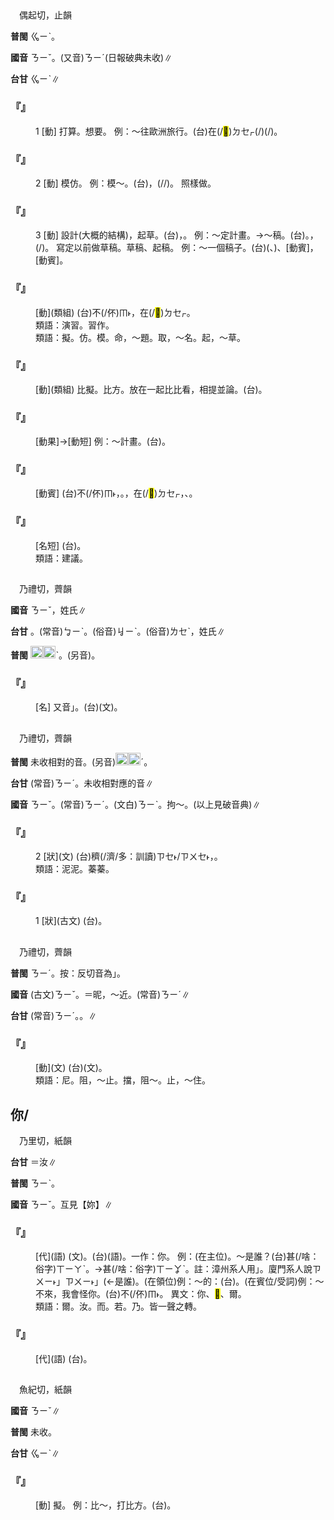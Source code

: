 
=={{ruby|擬|ㄋㄧˇ}}==

　偶起切，止韻

'''普閩''' <rt>ㆣㄧˋ</rt>。

'''國音''' <rt>ㄋㄧˇ</rt>。(又音)<rt>ㄋㄧˊ</rt>{{ruby|。|ㄋㄧˋ}}(日報破典未收)∥

'''台甘''' <rt>ㆣㄧˋ</rt>∥

    

==='''『{{ruby|擬|ㄋㄧˇ}}』'''===
:1  [動] 打算。想要。 例：～往歐洲旅行。(台)在(/<mark>&#xf9549;</mark>)<rt>ㄉㆤㆷ</rt>{{ruby|想|ㄒㄧㆫ˫/ㄒㄧㆧ˫}}(/{{ruby|扑|ㄆㄚㆷ}}{{ruby|算|ㄙㆭ˪}}){{ruby|<mark>&#xffa49;</mark>|ㆠㆤㆷ/ㆠㄨㆤㆷ}}{{ruby|來|ㄌㄞˊ}}{{ruby|去|ㄎㄧ˪}}{{ruby|歐|ㄠ}}{{ruby|洲|ㄐㄧㄨ}}{{ruby|旅|ㄌㄧˋ/ㄌㄨˋ}}{{ruby|行|ㄏㄧㄥ˫}}(/{{ruby|<mark>&#xffae6;</mark>|ㄊㄧㆵ}}{{ruby|<mark>&#xffaec;</mark>|ㄊㆦˊ}}{{ruby|一|ㄐㄧㆵ ͘}}{{ruby|下|·ㆤ˫}})。
    

==='''『{{ruby|擬|ㄋㄧˇ}}』'''===
:2  [動] 模仿。 例：模～。(台){{ruby|模|ㆠㆦˊ}}{{ruby|仿|ㄏㆲˋ}}，{{ruby|學|ㄜㆷ ͘}}{{ruby|別|ㄅㄚㆵ ͘}}{{ruby|人|ㄌㄤˊ}}{{ruby|丌|ㆤ}}{{ruby|方|ㄏㆲ}}{{ruby|法|ㄏㄨㄚㆵ}}(/{{ruby|樣|ㄧㆧ˫/ㄧㆫ˫}}{{ruby|式|ㄒㄧㆵ/ㄒㄧㆤㆶ}}/{{ruby|款|ㄎㄨㄢˋ}}{{ruby|式|ㄒㄧㆤㆶ/ㄒㄧㆵ}})。 照樣做。
    

==='''『{{ruby|擬|ㄋㄧˇ}}』'''===
:3  [動] 設計(大概的結構)，起草。(台){{ruby|實|ㄒㄧㆵ ͘}}{{ruby|在|ㄗㄞ˫}}{{ruby|著|ㄉㄧㆦㆶ ͘}}{{ruby|手|ㄑㄧㄨˋ}}{{ruby|以|ㄧˋ}}{{ruby|前|ㄐㄧㄥˊ}}，{{ruby|計|ㄍㆤ˪}}{{ruby|畫|ㄨㆤ˫}}{{ruby|一|ㄐㄧㆵ ͘}}{{ruby|個|ㆤˊ}}{{ruby|大|ㄉㄞ˫}}{{ruby|概|ㄎㄞ˪}}{{ruby|丌|ㆤ}}{{ruby|情|ㄐㄧㄥˊ}}{{ruby|形|ㄏㄧㄥˊ}}。 例：～定計畫。→～稿。(台){{ruby|擬|ㆣㄧˋ}}{{ruby|稿|ㄍㄜˋ}}。{{ruby|實|ㄒㄧㆵ ͘}}{{ruby|在|ㄗㄞ˫}}{{ruby|完|ㄨㄢˊ}}{{ruby|成|ㄒㄧㄥˊ}}{{ruby|以|ㄧˋ}}{{ruby|前|ㄐㄧㄥˊ}}，{{ruby|先|ㄒㄧㄥ}}{{ruby|擬|ㆣㄧˋ}}{{ruby|一|ㄐㄧㆵ ͘}}{{ruby|個|ㆤˊ}}{{ruby|大|ㄉㄞ˫}}{{ruby|概|ㄎㄞ˪}}(/{{ruby|底|ㄉㆤˋ}}{{ruby|稿|ㄍㄜˋ}})。 寫定以前做草稿。草稿、起稿。 例：～一個稿子。(台)({{ruby|為|ㄨㄧ˫}}{{ruby|做|ㄗㄨㆤ˪/ㄗㄜ˪}}{{ruby|一|ㄐㄧㆵ ͘}}{{ruby|篇|ㄆㄧㄢ}}{{ruby|文|ㆠㄨㄣˊ}}{{ruby|章|ㄐㄧㆧ/ㄐㄧㆲ}}、{{ruby|報|ㄅㄜ˪}}{{ruby|告|ㄍㄜ˪}}){{ruby|起|ㄎㄧˋ}}{{ruby|一|ㄐㄧㆵ ͘}}{{ruby|個|ㆤˊ}}{{ruby|稿|ㄍㄜˋ}}、{{ruby|草|ㄘㄠˋ}}{{ruby|稿|ㄍㄜˋ}}[動賓]，{{ruby|起|ㄎㄧˋ}}{{ruby|草|ㄘㄠˋ}}[動賓]。
    

==='''『{{ruby|模|ㄇㄛˊ}}{{ruby|擬|ㄋㄧˇ}}』'''===
: [動](類組) (台)不(/伓)<rt>ㆬ˫</rt>{{ruby|是|ㄒㄧ˫}}{{ruby|正|ㄐㄧㄥ˪}}{{ruby|式|ㄒㄧㆤㆶ/ㄒㄧㆵ}}{{ruby|舉|ㄍㄨˋ/ㄍㄧˋ}}{{ruby|行|ㄏㄧㄥˊ}}，{{ruby|但|ㄉㄢ˫}}{{ruby|模|ㄇㆦˊ}}{{ruby|倣|ㄏㆲˋ}}{{ruby|實|ㄒㄧㆵ ͘}}{{ruby|在|ㄗㄞ˫}}在(/<mark>&#xf9549;</mark>)<rt>ㄉㆤㆷ</rt>{{ruby|做|ㄗㄨㆤ˪/ㄗㄜ˪}}。
:類語：演習。習作。
:
:類語：擬。仿。模。命，～題。取，～名。起，～草。
:
    

==='''『{{ruby|擬|ㄋㄧˇ}}{{ruby|比|ㄅㄧˇ}}』'''===
: [動](類組) 比擬。比方。放在一起比比看，相提並論。(台){{ruby|比|ㄅㄧˋ}}{{ruby|並|ㄆㄧㄥ˫}}。
    

==='''『{{ruby|擬|ㄋㄧˇ}}{{ruby|定|ㄉㄧㄥˋ}}』'''===
: [動果]→[動短] 例：～計畫。(台){{ruby|初|ㄘㆦ}}{{ruby|步|ㄅㆦ˫}}{{ruby|完|ㄨㄢˊ}}{{ruby|成|ㄒㄧㄥˊ}}{{ruby|一|ㄐㄧㆵ ͘}}{{ruby|個|ㆤˊ}}{{ruby|決|ㄍㄨㄚㆵ}}{{ruby|定|ㄉㄧㄥ˫}}{{ruby|性|ㄒㄧㄥ˪}}{{ruby|丌|ㆤ}}{{ruby|計|ㄍㆤ˪}}{{ruby|畫|ㄨㆤㆷ ͘/ㄨㆤ˫}}。
    

==='''『{{ruby|擬|ㄋㄧˇ}}{{ruby|人|ㄖㄣˊ}}』'''===
: [動賓] (台){{ruby|本|ㄅㄨㄣˋ}}{{ruby|來|ㄌㄞˊ}}不(/伓)<rt>ㆬ˫</rt>{{ruby|是|ㄒㄧ˫}}，{{ruby|加|ㄍㄚ}}{{ruby|以|ㄧˋ}}{{ruby|模|ㄇㆦˊ}}{{ruby|擬|ㆣㄧˋ}}{{ruby|做|ㄗㄨㆤ˪/ㄗㄜ˪}}{{ruby|那|ㄋㄚˋ}}{{ruby|像|ㄑㄧㆫ˫/ㄑㄧㆧ˫}}{{ruby|是|ㄒㄧ˫}}。{{ruby|像|ㄑㄧㆫ˫/ㄑㄧㆧ˫}}{{ruby|寫|ㄒㄧㄚˋ}}{{ruby|童|ㄉㆲˊ}}{{ruby|話|ㄨㆤ˫}}{{ruby|丌|ㆤ}}{{ruby|作|ㄗㆦㆶ}}{{ruby|家|ㄍㄚ}}，{{ruby|將|ㄐㄧㆲ}}{{ruby|<mark>&#xffa45;</mark>|ㆠㆤ˫/ㆠㄨㆤ˪}}{{ruby|講|ㄍㆲˋ}}{{ruby|→|ㄍㆲ}}{{ruby|話|ㄨㆤ˫}}{{ruby|丌|ㆤ}}{{ruby|動|ㄉㆲ˫}}{{ruby|物|ㆠㄨㆵ ͘}}{{ruby|描|ㆠㄧㄠˊ}}{{ruby|寫|ㄒㄧㄚˋ}}{{ruby|<mark>&#xffa42;</mark>|ㄍㄚㆷ}}{{ruby|像|ㄑㄧㆫ˫/ㄑㄧㆧ˫}}{{ruby|人|ㄌㄤˊ}}在(/<mark>&#xf9549;</mark>)<rt>ㄉㆤㆷ</rt>{{ruby|講|ㄍㆲˋ}}{{ruby|→|ㄍㆲ}}{{ruby|話|ㄨㆤ˫}}，{{ruby|思|ㄙㄨ}}{{ruby|想|ㄒㄧㆲˋ}}、{{ruby|行|ㄏㄧㄥˊ}}{{ruby|動|ㄉㆲ˫}}。
    

==='''『{{ruby|擬|ㄋㄧˇ}}{{ruby|議|ㄧˋ}}』'''===
: [名短] (台){{ruby|未|ㆠㄨㆤ˫/ㆠㆤ˫}}{{ruby|正|ㄐㄧㄥ˪}}{{ruby|式|ㄒㄧㆤㆶ/ㄒㄧㆵ}}{{ruby|決|ㄍㄨㄚㆵ}}{{ruby|定|ㄉㄧㄥ˫}}{{ruby|丌|ㆤ}}{{ruby|初|ㄘㆦ}}{{ruby|步|ㄅㆦ˫}}{{ruby|意|ㄧ˪}}{{ruby|見|ㄍㄧㄢ˪}}。
:類語：建議。
:
    

=={{ruby|禰|ㄋㄧˇ}}==

　乃禮切，薺韻

'''國音''' <rt>ㄋㄧˇ</rt>{{ruby|。|ㄇㄧˇ}}，姓氏∥

'''台甘''' {{ruby|(文)|ㄋㄧˋ}}。(常音)<rt>ㆠㄧˋ</rt>。(俗音)<rt>ㆢㄧˋ</rt>。(俗音)<rt>ㄌㆤˋ</rt>，姓氏∥

'''普閩''' [[File:fa4a.png|20px]][[File:fa66.png|20px]]ˋ。(另音){{ruby|禰|ㆠㄧˋ}}。

    

==='''『{{ruby|禰|ㄋㄧˇ}}』'''===
: [名] 又音{{ruby|「|ㄇㄧˊ}}」。(台)(文){{ruby|父|ㄏㄨ˫}}{{ruby|親|ㄑㄧㄣ}}{{ruby|丌|ㆤ}}{{ruby|廟|ㆠㄧㄜ˫}}。
    

=={{ruby|泥|ㄋㄧˇ}}==

　乃禮切，薺韻

'''普閩''' 未收相對的音。(另音)[[File:fa4a.png|20px]][[File:fa66.png|20px]]ˊ{{ruby|。|ㄋㄧˊ}}。

'''台甘''' (常音)<rt>ㄋㄧˊ</rt>。未收相對應的音∥

'''國音''' <rt>ㄋㄧˇ</rt>。(常音)<rt>ㄋㄧˊ</rt>。(文白)<rt>ㄋㄧˋ</rt>。拘～。(以上見破音典)∥

    

==='''『{{ruby|泥|ㄋㄧˇ}}{{ruby|泥|ㄋㄧˇ}}』'''===
:2  [狀](文) (台){{ruby|樹|ㄑㄧㄨ˫}}{{ruby|葉|ㄏㄧㄜㆷ ͘}}穧(/濟/多：訓讀)<rt>ㄗㆤ˫/ㄗㄨㆤ˫</rt>，{{ruby|也|ㄧㄚ˫}}{{ruby|茂|ㆰ˫}}{{ruby|丌|ㆤ}}{{ruby|款|ㄎㄨㄢˋ}}。
:類語：泥泥。蓁蓁。
:
    

==='''『{{ruby|泥|ㄋㄧˇ}}{{ruby|泥|ㄋㄧˇ}}』'''===
:1  [狀](古文) (台){{ruby|露|ㄌㆦ˪}}{{ruby|水|ㄗㄨㄧˋ}}{{ruby|重|ㄉㄤ˫}}{{ruby|丌|ㆤ}}{{ruby|款|ㄎㄨㄢˋ}}。
    

=={{ruby|尼|ㄋㄧˇ}}==

　乃禮切，薺韻

'''普閩''' <rt>ㄋㄧˊ</rt>。按：反切音為{{ruby|「|ㄌㆤˋ/ㄋㆤˋ}}」。

'''國音''' (古文)<rt>ㄋㄧˇ</rt>。{{ruby|(文)|ㄋㄧˋ}}＝昵，～近。(常音)<rt>ㄋㄧˊ</rt>∥

'''台甘''' (常音)<rt>ㄋㄧˊ</rt>。{{ruby|(文)|ㄌㆤ˫}}。{{ruby|(文)|ㄌㄧㆤㆶ}}∥

    

==='''『{{ruby|尼|ㄋㄧˇ}}』'''===
: [動](文) (台)(文){{ruby|阻|ㄗㆦˋ}}{{ruby|止|ㄐㄧˋ}}。
:類語：尼。阻，～止。擋，阻～。止，～住。
:
    

==你/{{ruby|<mark>&#xffd7a;</mark>|ㄋㄧˇ}}==

　乃里切，紙韻

'''台甘''' {{ruby|(語)|ㄋㄧˋ}}{{ruby|。|ㄌㄧˋ}}＝汝{{ruby|。|ㆢㄧˋ}}{{ruby|。|ㆡㄨˋ}}∥

'''普閩''' <rt>ㄋㄧˋ</rt>。

'''國音''' <rt>ㄋㄧˇ</rt>。互見【妳】∥

    

==='''『{{ruby|你|ㄋㄧˇ}}』'''===
: [代](語) {{ruby|汝|ㄖㄨˇ}}(文)。(台){{ruby|汝|ㄌㄧˋ}}(語)。一作：你。 例：(在主位)。～是誰？(台){{ruby|汝|ㄌㄧˋ}}{{ruby|→|ㄌㄧ}}{{ruby|是|ㄒㄧ˫}}甚(/啥：俗字)<rt>ㄒㄧㄚˋ</rt>{{ruby|物|ㄇㆭㆷ ͘/ㄇㄧㆷ ͘}}{{ruby|人|ㄌㄤˊ}}。→甚(/啥：俗字)<rt>ㄒㄧㆩˋ</rt>{{ruby|人|ㄌㄤˊ}}。註：漳州系人用{{ruby|「|ㄐㄧㄚˊ}}」。廈門系人說{{ruby|「|ㄐㄧ˫}}<rt>ㄗㄨㄧ˫</rt>」{{ruby|「|ㄗㄨㄧ˫}}<rt>ㄗㄨㄧ˫</rt>」(←是誰)。(在領位)例：～的：(台){{ruby|汝|ㄌㄧˋ}}{{ruby|丌|ㆤ}}。(在賓位/受詞)例：～不來，我會怪你。(台){{ruby|汝|ㄌㄧˋ}}{{ruby|若|ㄋㄚ˫}}不(/伓)<rt>ㆬ˫</rt>{{ruby|來|ㄌㄞˊ}}{{ruby|我|ㆣㄨㄚˋ}}{{ruby|會|ㄨㆤ˫/ㆤ˫}}{{ruby|怪|ㄍㄨㄞ˪/ㄍㄨㆤ˪}}{{ruby|汝|·ㄌㄧˋ}}。 異文：你、<mark>&#xf9651;</mark>、爾。
:類語：爾。汝。而。若。乃。皆一聲之轉。
:
    

==='''『{{ruby|你|ㄋㄧˇ}}{{ruby|們|·ㄇㄣˊ}}』'''===
: [代](語) (台){{ruby|您|ㄌㄧㄣˋ}}。
    

=={{ruby|儗|ㄋㄧˇ}}==

　魚紀切，紙韻

'''國音''' <rt>ㄋㄧˇ</rt>∥

'''普閩''' 未收。

'''台甘''' <rt>ㆣㄧˋ</rt>∥

    

==='''『{{ruby|儗|ㄋㄧˇ}}』'''===
: [動] 擬。 例：比～，打比方。(台){{ruby|比|ㄅㄧˋ}}{{ruby|並|ㄆㄧㄥ˫}}。
    
